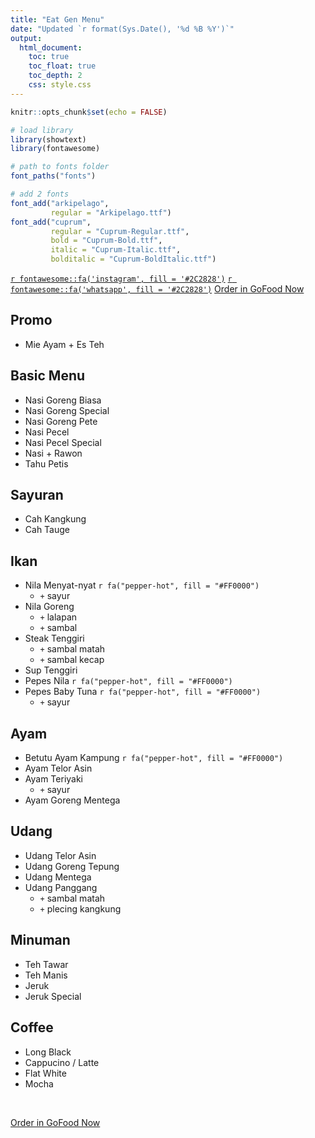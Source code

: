 ```yaml
---
title: "Eat Gen Menu"
date: "Updated `r format(Sys.Date(), '%d %B %Y')`"
output: 
  html_document:
    toc: true
    toc_float: true
    toc_depth: 2
    css: style.css
---
```


```r
knitr::opts_chunk$set(echo = FALSE)

# load library
library(showtext)
library(fontawesome)

# path to fonts folder
font_paths("fonts")

# add 2 fonts
font_add("arkipelago",
         regular = "Arkipelago.ttf")
font_add("cuprum",
         regular = "Cuprum-Regular.ttf",
         bold = "Cuprum-Bold.ttf",
         italic = "Cuprum-Italic.ttf",
         bolditalic = "Cuprum-BoldItalic.ttf")
```

[`r fontawesome::fa('instagram', fill = '#2C2828')`](https://www.instagram.com/eatgen/){.sm}
[`r fontawesome::fa('whatsapp', fill = '#2C2828')`](https://wa.me/628123800436){.sm}
<a href="https://gofood.link/u/k54ve" class="btn btn-success">Order in GoFood Now</a>

## Promo

- Mie Ayam + Es Teh

## Basic Menu

- Nasi Goreng Biasa
- Nasi Goreng Special
- Nasi Goreng Pete
- Nasi Pecel
- Nasi Pecel Special
- Nasi + Rawon
- Tahu Petis

## Sayuran

- Cah Kangkung
- Cah Tauge

## Ikan

- Nila Menyat-nyat `r fa("pepper-hot", fill = "#FF0000")`
  - `+` sayur
- Nila Goreng
  - `+` lalapan 
  - `+` sambal
- Steak Tenggiri
  - `+` sambal matah
  - `+` sambal kecap
- Sup Tenggiri
- Pepes Nila `r fa("pepper-hot", fill = "#FF0000")`
- Pepes Baby Tuna `r fa("pepper-hot", fill = "#FF0000")`
  - `+` sayur

## Ayam

- Betutu Ayam Kampung `r fa("pepper-hot", fill = "#FF0000")`
- Ayam Telor Asin
- Ayam Teriyaki
  - `+` sayur
- Ayam Goreng Mentega

## Udang

- Udang Telor Asin
- Udang Goreng Tepung
- Udang Mentega
- Udang Panggang
  - `+` sambal matah
  - `+` plecing kangkung

## Minuman

- Teh Tawar
- Teh Manis
- Jeruk 
- Jeruk Special

## Coffee

- Long Black
- Cappucino / Latte
- Flat White
- Mocha

<br>

<a href="https://gofood.link/u/k54ve" class="btn btn-success">Order in GoFood Now</a>